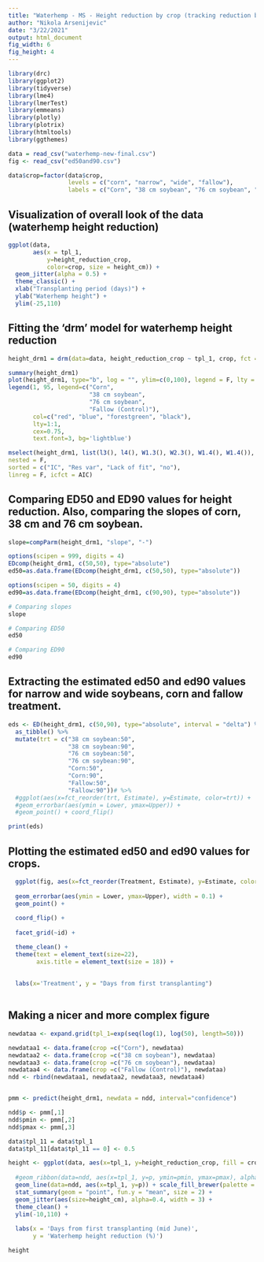 ```yaml
---
title: "Waterhemp - MS - Height reduction by crop (tracking reduction by transplant timing, per each crop, respectively)"
author: "Nikola Arsenijevic"
date: "3/22/2021"
output: html_document
fig_width: 6 
fig_height: 4 
---
```


```r
library(drc)
library(ggplot2)
library(tidyverse)
library(lme4)
library(lmerTest)
library(emmeans)
library(plotly)
library(plotrix)
library(htmltools)
library(ggthemes)
```

```r
data = read_csv("waterhemp-new-final.csv")
fig <- read_csv("ed50and90.csv")

data$crop=factor(data$crop, 
                 levels = c("corn", "narrow", "wide", "fallow"), 
                 labels = c("Corn", "38 cm soybean", "76 cm soybean", "Fallow (Control)"))
```

## Visualization of overall look of the data (waterhemp height reduction)
```r
ggplot(data, 
       aes(x = tpl_1, 
           y=height_reduction_crop, 
           color=crop, size = height_cm)) + 
  geom_jitter(alpha = 0.5) + 
  theme_classic() +
  xlab("Transplanting period (days)") +
  ylab("Waterhemp height") +
  ylim(-25,110)
```

## Fitting the 'drm' model for waterhemp height reduction
```r
height_drm1 = drm(data=data, height_reduction_crop ~ tpl_1, crop, fct = W2.4(fixed = c(NA,0,100,NA), names = c("slope","lower", "upper", "ec50")))
```

```r
summary(height_drm1)
plot(height_drm1, type="b", log = "", ylim=c(0,100), legend = F, lty = 1:1, size=7, col=c("red", "blue", "forestgreen", "black"))
legend(1, 95, legend=c("Corn",
                       "38 cm soybean",
                       "76 cm soybean",
                       "Fallow (Control)"),
       col=c("red", "blue", "forestgreen", "black"), 
       lty=1:1, 
       cex=0.75,
       text.font=3, bg='lightblue')
```

```r
mselect(height_drm1, list(l3(), l4(), W1.3(), W2.3(), W1.4(), W1.4()),
nested = F,
sorted = c("IC", "Res var", "Lack of fit", "no"),
linreg = F, icfct = AIC)
```

## Comparing ED50 and ED90 values for height reduction. Also, comparing the slopes of corn, 38 cm and 76 cm soybean.
```r
slope=compParm(height_drm1, "slope", "-")

options(scipen = 999, digits = 4)
EDcomp(height_drm1, c(50,50), type="absolute")
ed50=as.data.frame(EDcomp(height_drm1, c(50,50), type="absolute"))

options(scipen = 50, digits = 4)
ed90=as.data.frame(EDcomp(height_drm1, c(90,90), type="absolute"))

```


```r
# Comparing slopes
slope

# Comparing ED50
ed50

# Comparing ED90
ed90
```
## Extracting the estimated ed50 and ed90 values for narrow and wide soybeans, corn and fallow treatment.
```r
eds <- ED(height_drm1, c(50,90), type="absolute", interval = "delta") %>%
  as_tibble() %>%
  mutate(trt = c("38 cm soybean:50",
                 "38 cm soybean:90",
                 "76 cm soybean:50",
                 "76 cm soybean:90",
                 "Corn:50",
                 "Corn:90",
                 "Fallow:50",
                 "Fallow:90"))# %>%
  #ggplot(aes(x=fct_reorder(trt, Estimate), y=Estimate, color=trt)) +
  #geom_errorbar(aes(ymin = Lower, ymax=Upper)) +
  #geom_point() + coord_flip()

print(eds)
```

## Plotting the estimated ed50 and ed90 values for crops.
```r
  ggplot(fig, aes(x=fct_reorder(Treatment, Estimate), y=Estimate, color=Treatment)) +
  
  geom_errorbar(aes(ymin = Lower, ymax=Upper), width = 0.1) +
  geom_point() + 
  
  coord_flip() + 
  
  facet_grid(~id) + 

  theme_clean() + 
  theme(text = element_text(size=22),
        axis.title = element_text(size = 18)) +
         
  
  labs(x='Treatment', y = "Days from first transplanting")
  
```

## Making a nicer and more complex figure
```r
newdataa <- expand.grid(tpl_1=exp(seq(log(1), log(50), length=50)))

newdataa1 <- data.frame(crop =c("Corn"), newdataa)
newdataa2 <- data.frame(crop =c("38 cm soybean"), newdataa)
newdataa3 <- data.frame(crop =c("76 cm soybean"), newdataa)
newdataa4 <- data.frame(crop =c("Fallow (Control)"), newdataa)
ndd <- rbind(newdataa1, newdataa2, newdataa3, newdataa4)


pmm <- predict(height_drm1, newdata = ndd, interval="confidence")

ndd$p <- pmm[,1]
ndd$pmin <- pmm[,2]
ndd$pmax <- pmm[,3]

data$tpl_11 = data$tpl_1
data$tpl_11[data$tpl_11 == 0] <- 0.5
```


```r
height <- ggplot(data, aes(x=tpl_1, y=height_reduction_crop, fill = crop, color=crop)) + 
  
  #geom_ribbon(data=ndd, aes(x=tpl_1, y=p, ymin=pmin, ymax=pmax), alpha=0.25) + 
  geom_line(data=ndd, aes(x=tpl_1, y=p)) + scale_fill_brewer(palette = "Set1") +
  stat_summary(geom = "point", fun.y = "mean", size = 2) +
  geom_jitter(aes(size=height_cm), alpha=0.4, width = 3) +
  theme_clean() +
  ylim(-10,110) +
  
  labs(x = 'Days from first transplanting (mid June)',
       y = 'Waterhemp height reduction (%)')

height
```

